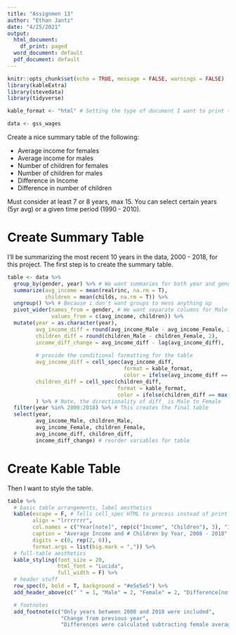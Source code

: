 ```yaml
---
title: "Assignmen 13"
author: "Ethan Jantz"
date: "4/25/2021"
output:
  html_document:
    df_print: paged
  word_document: default
  pdf_document: default
---
```


```r
knitr::opts_chunk$set(echo = TRUE, message = FALSE, warnings = FALSE)
library(kableExtra)
library(stevedata)
library(tidyverse)

kable_format <- "html" # Setting the type of document I want to print to for kableExtra

data <- gss_wages
```

Create a nice summary table of the following:

* Average income for females
* Average income for males
* Number of children for females
* Number of children for males
* Difference in Income
* Difference in number of children

Must consider at least 7 or 8 years, max 15. You can select certain years (5yr avg) or a given time period (1990 - 2010). 

# Create Summary Table

I'll be summarizing the most recent 10 years in the data, 2000 - 2018, for this project. The first step is to create the summary table.

```r
table <- data %>%
  group_by(gender, year) %>% # We want summaries for both year and gender
  summarize(avg_income = mean(realrinc, na.rm = T),
            children = mean(childs, na.rm = T)) %>%
  ungroup() %>% # Because i don't want groups to mess anything up
  pivot_wider(names_from = gender, # We want separate columns for Male and Female in the summarized vars
              values_from = c(avg_income, children)) %>%
  mutate(year = as.character(year),
         avg_income_diff = round(avg_income_Male - avg_income_Female, 2),
         children_diff = round(children_Male - children_Female, 2),
         income_diff_change = avg_income_diff - lag(avg_income_diff),
         
         # provide the conditional formatting for the table
         avg_income_diff = cell_spec(avg_income_diff, 
                                     format = kable_format,
                                     color = ifelse(avg_income_diff == max(avg_income_diff), "red", "black")),
         children_diff = cell_spec(children_diff,
                                   format = kable_format,
                                   color = ifelse(children_diff == max(children_diff), "red", "black"))
         ) %>% # Note, the directionality of diff_ is Male to Female
  filter(year %in% 2000:2018) %>% # This creates the final table 
  select(year,
         avg_income_Male, children_Male,
         avg_income_Female, children_Female,
         avg_income_diff, children_diff,
         income_diff_change) # reorder variables for table
```

# Create Kable Table

Then I want to style the table.

```r
table %>%
  # basic table arrangements, label aesthetics
  kable(escape = F, # Tells cell_spec HTML to process instead of print
        align = "lrrrrrrr", 
        col.names = c("Year[note]", rep(c("Income", "Children"), 3), "Income Change[note]"),
        caption = "Average Income and # Children by Year, 2008 - 2018", 
        digits = c(0, rep(2, 6)),
        format.args = list(big.mark = ",")) %>%
  # full-table aesthetics
  kable_styling(font_size = 20,
                html_font = "Lucida",
                full_width = F) %>%
  # header stuff
  row_spec(0, bold = T, background = "#e5e5e5") %>%
  add_header_above(c(" " = 1, "Male" = 2, "Female" = 2, "Difference[note]" = 3)) %>%

  # footnotes
  add_footnote(c("Only years between 2000 and 2018 were included", 
                 "Change from previous year", 
                 "Differences were calculated subtracting female averages from male averges"))
```

